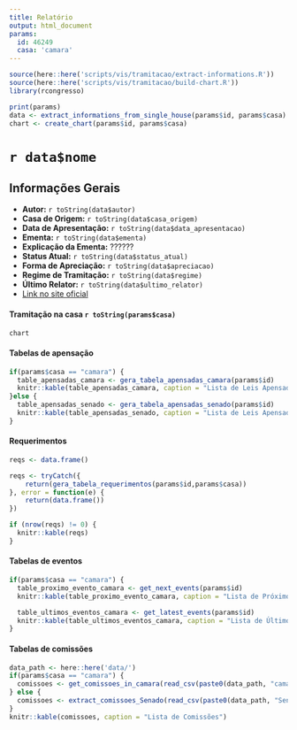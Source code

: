 ```yaml
---
title: Relatório
output: html_document
params:
  id: 46249
  casa: 'camara'
---
```


```r
source(here::here('scripts/vis/tramitacao/extract-informations.R'))
source(here::here('scripts/vis/tramitacao/build-chart.R'))
library(rcongresso)

print(params)
data <- extract_informations_from_single_house(params$id, params$casa)
chart <- create_chart(params$id, params$casa)
```

# `r data$nome`

## Informações Gerais
- **Autor:** `r toString(data$autor)`
- **Casa de Origem:** `r toString(data$casa_origem)`
- **Data de Apresentação:** `r toString(data$data_apresentacao)`
- **Ementa:** `r toString(data$ementa)`
- **Explicação da Ementa:** ??????
- **Status Atual:** `r toString(data$status_atual)`
- **Forma de Apreciação:** `r toString(data$apreciacao)`
- **Regime de Tramitação:** `r toString(data$regime)`
- **Último Relator:** `r toString(data$ultimo_relator)`
- [Link no site oficial](`r data$page_url`)

#### Tramitação na casa `r toString(params$casa)`
```r
chart
```

#### Tabelas de apensação

```r
if(params$casa == "camara") {
  table_apensadas_camara <- gera_tabela_apensadas_camara(params$id)
  knitr::kable(table_apensadas_camara, caption = "Lista de Leis Apensadas Câmara")
}else {
  table_apensadas_senado <- gera_tabela_apensadas_senado(params$id)
  knitr::kable(table_apensadas_senado, caption = "Lista de Leis Apensadas Senado")
}
```

#### Requerimentos

```r
reqs <- data.frame()

reqs <- tryCatch({
    return(gera_tabela_requerimentos(params$id,params$casa))
}, error = function(e) {
    return(data.frame())
})
```

```r

if (nrow(reqs) != 0) {
  knitr::kable(reqs)
}
```

#### Tabelas de eventos
```r
if(params$casa == "camara") {
  table_proximo_evento_camara <- get_next_events(params$id)
  knitr::kable(table_proximo_evento_camara, caption = "Lista de Próximos eventos")

  table_ultimos_eventos_camara <- get_latest_events(params$id)
  knitr::kable(table_ultimos_eventos_camara, caption = "Lista de Últimos eventos")
}
```

#### Tabelas de comissões
```r
data_path <- here::here('data/')
if(params$casa == "camara") {
  comissoes <- get_comissoes_in_camara(read_csv(paste0(data_path, "camara/tramitacao-camara-", params$id, ".csv")))
} else {
  comissoes <- extract_comissoes_Senado(read_csv(paste0(data_path, "Senado/", params$id, "-tramitacao-senado.csv")))
}
knitr::kable(comissoes, caption = "Lista de Comissões")
```
